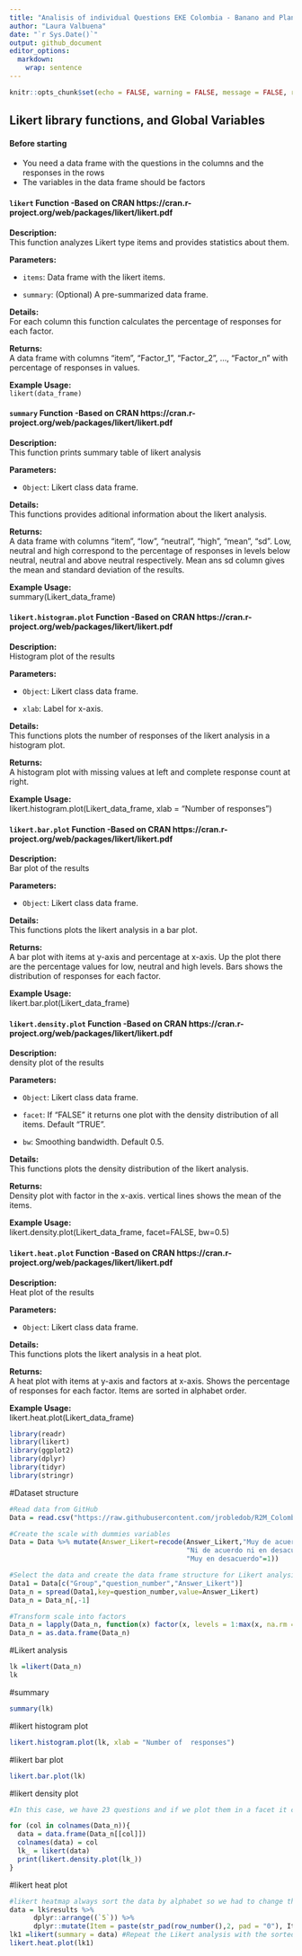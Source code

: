 ```yaml
---
title: "Analisis of individual Questions EKE Colombia - Banano and Plantain 2023"
author: "Laura Valbuena"
date: "`r Sys.Date()`"
output: github_document
editor_options: 
  markdown: 
    wrap: sentence
---
```


```r
knitr::opts_chunk$set(echo = FALSE, warning = FALSE, message = FALSE, results = 'hide')
```

## Likert library functions, and Global Variables

#### Before starting
- You need a data frame with the questions in the columns and the responses in the rows 
- The variables in the data frame should be factors 

#### `likert` Function -Based on CRAN https://cran.r-project.org/web/packages/likert/likert.pdf

**Description:**\
This function analyzes Likert type items and provides statistics about them.

**Parameters:**\

-   `items`: Data frame with the likert items.

-   `summary`: (Optional) A pre-summarized data frame. 

**Details:**\
For each column this function calculates the percentage of responses for each factor. 

**Returns:**\
A data frame with columns "item", "Factor_1", "Factor_2", ..., "Factor_n" with percentage of responses in values. 

**Example Usage:**\
`likert(data_frame)`

#### `summary` Function -Based on CRAN https://cran.r-project.org/web/packages/likert/likert.pdf

**Description:**\
This function prints summary table of likert analysis

**Parameters:**\

-   `Object`: Likert class data frame.

**Details:**\
This functions provides aditional information about the likert analysis. 

**Returns:**\
A data frame with columns "item", "low", "neutral", "high", "mean", "sd". Low, neutral and high correspond to the percentage of responses in levels below neutral, neutral and above neutral respectively. Mean ans sd column gives the mean and standard deviation of the results. 

**Example Usage:**\
summary(Likert_data_frame)

#### `likert.histogram.plot` Function -Based on CRAN https://cran.r-project.org/web/packages/likert/likert.pdf

**Description:**\
Histogram plot of the results

**Parameters:**\

-   `Object`: Likert class data frame.

-   `xlab`: Label for x-axis.

**Details:**\
This functions plots the number of responses of the likert analysis in a histogram plot. 

**Returns:**\
A histogram plot with missing values at left and complete response count at right. 

**Example Usage:**\
likert.histogram.plot(Likert_data_frame, xlab = "Number of responses")

#### `likert.bar.plot` Function -Based on CRAN https://cran.r-project.org/web/packages/likert/likert.pdf

**Description:**\
Bar plot of the results

**Parameters:**\

-   `Object`: Likert class data frame.

**Details:**\
This functions plots the likert analysis in a bar plot. 

**Returns:**\
A bar plot with items at y-axis and percentage at x-axis. Up the plot there are the percentage values for low, neutral and high levels. Bars shows the distribution of responses for each factor. 

**Example Usage:**\
likert.bar.plot(Likert_data_frame)

#### `likert.density.plot` Function -Based on CRAN https://cran.r-project.org/web/packages/likert/likert.pdf

**Description:**\
density plot of the results

**Parameters:**\

-   `Object`: Likert class data frame.

-   `facet`: If "FALSE" it returns one plot with the density distribution of all items. Default "TRUE". 

-   `bw`: Smoothing bandwidth. Default 0.5.

**Details:**\
This functions plots the density distribution of the likert analysis. 

**Returns:**\
Density plot with factor in the x-axis. vertical lines shows the mean of the items.

**Example Usage:**\
likert.density.plot(Likert_data_frame, facet=FALSE, bw=0.5)

#### `likert.heat.plot` Function -Based on CRAN https://cran.r-project.org/web/packages/likert/likert.pdf

**Description:**\
Heat plot of the results

**Parameters:**\

-   `Object`: Likert class data frame.

**Details:**\
This functions plots the likert analysis in a heat plot. 

**Returns:**\
A heat plot with items at y-axis and factors at x-axis. Shows the percentage of responses for each factor. Items are sorted in alphabet order.   

**Example Usage:**\
likert.heat.plot(Likert_data_frame)

```r
library(readr)
library(likert)
library(ggplot2)
library(dplyr)
library(tidyr)
library(stringr)
```

#Dataset structure
```r
#Read data from GitHub
Data = read.csv("https://raw.githubusercontent.com/jrobledob/R2M_Colombia_banana_and_plantain/main/Data/DATA_Focus_Group_Discussions_Likert_Scale_2023_12_08.csv")

#Create the scale with dummies variables
Data = Data %>% mutate(Answer_Likert=recode(Answer_Likert,"Muy de acuerdo"=5,"De acuerdo"=4,
                                            "Ni de acuerdo ni en desacuerdo"=3,"En desacuerdo"=2,
                                            "Muy en desacuerdo"=1))

#Select the data and create the data frame structure for Likert analysis
Data1 = Data[c("Group","question_number","Answer_Likert")]
Data_n = spread(Data1,key=question_number,value=Answer_Likert)
Data_n = Data_n[,-1]

#Transform scale into factors
Data_n = lapply(Data_n, function(x) factor(x, levels = 1:max(x, na.rm = TRUE)))
Data_n = as.data.frame(Data_n)
```

#Likert analysis
```r
lk =likert(Data_n)
lk
```

#summary
```r
summary(lk)
```

#likert histogram plot
```r
likert.histogram.plot(lk, xlab = "Number of  responses")
```

#likert bar plot
```r
likert.bar.plot(lk)
```

#likert density plot 
```r
#In this case, we have 23 questions and if we plot them in a facet it can be confusing. for function could help you to create multiple plots.

for (col in colnames(Data_n)){
  data = data.frame(Data_n[[col]])
  colnames(data) = col
  lk_ = likert(data)
  print(likert.density.plot(lk_))
}
```

#likert heat plot
```r
#likert heatmap always sort the data by alphabet so we had to change the items name.
data = lk$results %>%
      dplyr::arrange((`5`)) %>% 
      dplyr::mutate(Item = paste(str_pad(row_number(),2, pad = "0"), Item, sep = ' '))
lk1 =likert(summary = data) #Repeat the Likert analysis with the sorted data
likert.heat.plot(lk1) 
```

